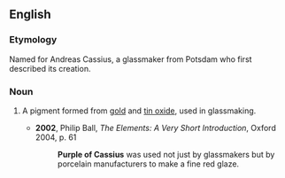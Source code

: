 ==English==
===Etymology===
Named for Andreas Cassius, a glassmaker from Potsdam who first described its creation.

===Noun===
{{en-noun|-|head=[[purple]] [[of]] [[w:Andreas Cassius|Cassius]]}}

# {{historical}} A pigment formed from [[gold]] and [[tin oxide]], used in glassmaking.
#*'''2002''', Philip Ball, ''The Elements: A Very Short Introduction'', Oxford 2004, p. 61
#*:'''Purple of Cassius''' was used not just by glassmakers but by porcelain manufacturers to make a fine red glaze.